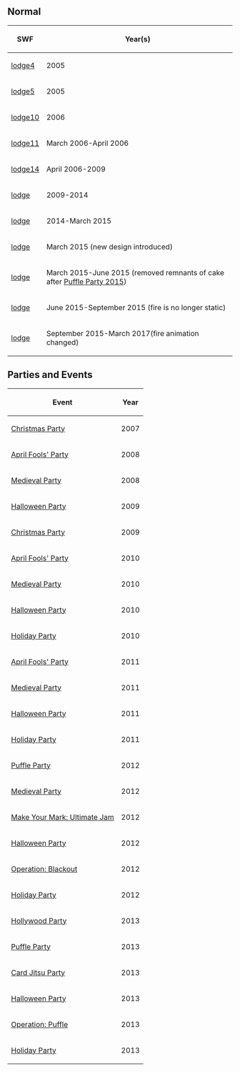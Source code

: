 

==Normal==
<center>
{|class="wikitable" border="1"
!SWF!!Year(s)
|-
|[[Media:ArtworkRoomsLodge4.swf|lodge4]]||2005
|-
|[[Media:ArtworkRoomsLodge5.swf|lodge5]]||2005
|-
|[[Media:ArtworkRoomsLodge10.swf|lodge10]]||2006
|-
|[[Media:ArtworkRoomsLodge11.swf|lodge11]]||March 2006-April 2006
|-
|[[Media:ArtworkRoomsLodge14.swf|lodge14]]||April 2006-2009
|-
|[[Media:RoomsLodge.swf|lodge]]||2009-2014
|-
|[[Media:RoomsLodge 2.swf|lodge]]||2014-March 2015
|-
|[[Media:RoomsLodge-PuffleParty2015Pre.swf|lodge]]||March 2015 (new design introduced)
|-
|[[Media:RoomsLodge-May2015.swf|lodge]]||March 2015-June 2015 (removed remnants of cake after [[Puffle Party 2015]])
|-
|[[Media:RoomsLodge-June2015.swf|lodge]]||June 2015-September 2015 (fire is no longer static)
|-
|[[Media:RoomsLodge-September2015.swf|lodge]]||September 2015-March 2017(fire animation changed)
|}
</center>

==Parties and Events==
<center>
{|class="wikitable" border="1"
!Event
!Year
|-
|[http://archives.clubpenguinwiki.info/swf.cpcheats.info/rooms/unknown_year/Christmas_Files/Ski-Lodge.swf Christmas Party]||2007
|-
|[[Media:ArtworkRooms0328Lodge46.swf|April Fools' Party]]||2008
|-
|[http://archives.clubpenguinwiki.info/swf.cpcheats.info/rooms/unknown_year/medieval_party/0516lodge50.swf Medieval Party]||2008
|-
|[http://archives.clubpenguinwiki.info/swf.cpcheats.info/rooms/2009/halloween_october_2009/lodge.swf Halloween Party]||2009
|-
|[http://archives.clubpenguinwiki.info/swf.cpcheats.info/rooms/2009/christmas_december_2009/main_party/rooms/lodge.swf Christmas Party]||2009
|-
|[http://archives.clubpenguinwiki.info/swf.cpcheats.info/rooms/2010/april_fools_party_april/lodge.swf April Fools' Party]||2010
|-
|[http://archives.clubpenguinwiki.info/swf.cpcheats.info/rooms/2010/medieval_party_may/lodge.swf Medieval Party]||2010
|-
|[[Media:HalloweenParty2010Lodge.swf|Halloween Party]]||2010
|-
|[[Media:HolidayParty2010Lodge.swf|Holiday Party]]||2010
|-
|[[Media:AprilFools%27Party2011Lodge.swf|April Fools' Party]]||2011
|-
|[[Media:Rooms0508Lodge.swf|Medieval Party]]||2011
|-
|[[Media:HalloweenParty2011Lodge.swf|Halloween Party]]||2011
|-
|[[Media:HolidayParty2011Lodge.swf|Holiday Party]]||2011
|-
|[[Media:PuffleParty2012Lodge.swf|Puffle Party]]||2012
|-
|[[Media:MedievalParty2012lodge.swf|Medieval Party]]||2012
|-
|[[Media:UltimateJamLodge.swf|Make Your Mark: Ultimate Jam]]||2012
|-
|[[Media:HalloweenParty2012Lodge.swf|Halloween Party]]||2012
|-
|[[Media:BlackoutLodge.swf|Operation: Blackout]]||2012
|-
|[[Media:HolidayParty2012Lodge.swf|Holiday Party]]||2012
|-
|[[Media:HollywoodPartyRoomsLodge.swf|Hollywood Party]]||2013
|-
|[[Media:RoomsLodge-PuffleParty2013.swf|Puffle Party]]||2013
|-
|[[Media:RoomsLodge-CardJitsuParty2013.swf|Card Jitsu Party]]||2013
|-
|[[Media:RoomsLodge-HalloweenParty2013.swf|Halloween Party]]||2013
|-
|[[Media:OperationPuffleRoomsLodge.swf|Operation: Puffle]]||2013
|-
|[[Media:RoomsLodge-HolidayParty2013.swf|Holiday Party]]||2013
|}
</center>

{{Places}}